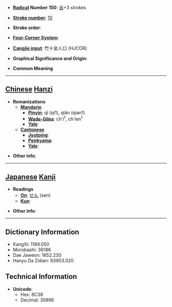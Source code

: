 * '''[[Wiktionary:Chinese radical index| Radical]] Number 150''': [[Wiktionary:Chinese radical index 谷|谷]]+3 strokes

* '''[[Wiktionary:Chinese total strokes index|Stroke number]]''': [[Wiktionary:Chinese total strokes index 10|10]]

* '''Stroke order''': 

* '''[[Wiktionary:Chinese four corner index|Four-Corner System]]''': 

* '''[[Wiktionary:Chinese Cangjie index|Cangjie input]]''': 竹十金人口 (HJCOR)

* '''Graphical Significance and Origin''': 

* '''Common Meaning'''

----

== [[Chinese]] [[Hanzi]] ==

* '''Romanizations'''
** '''[[Mandarin]]'''
*** '''[[Pinyin]]''': qī (qi1), qiān (qian1)
*** '''[[Wade-Giles]]''': ch'i<sup>1</sup>, ch'ien<sup>1</sup>
*** '''[[Yale]]''': 
** '''[[Cantonese]]'''
*** '''[[Jyutping]]''':
*** '''[[Penkyamp]]''': 
*** '''[[Yale]]''': 

* '''Other info''': 

----

== [[Japanese]] [[Kanji]] ==

* '''Readings'''
** '''[[On]]''': [[せん]] (sen)
** '''[[Kun]]''': 

* '''Other info''':  

----

== Dictionary Information ==

* KangXi: 1189.050
* Morobashi: 36186
* Dae Jaweon: 1652.230
* Hanyu Da Zidian: 63903.020

== Technical Information ==

* '''Unicode''':
** Hex: 8C38
** Decimal: 35896